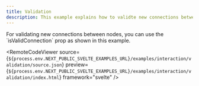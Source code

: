 ```yaml
---
title: Validation
description: This example explains how to validte new connections between nodes.
---
```



<ExampleLayout>
For validating new connections between nodes, you can use the `isValidConnection` prop as shown in this example.

<RemoteCodeViewer
  source={`${process.env.NEXT_PUBLIC_SVELTE_EXAMPLES_URL}/examples/interaction/validation/source.json`}
  preview={`${process.env.NEXT_PUBLIC_SVELTE_EXAMPLES_URL}/examples/interaction/validation/index.html`}
  framework="svelte"
/>

</ExampleLayout>
